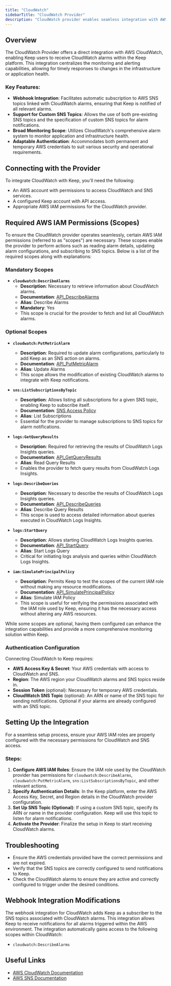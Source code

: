 ```yaml
---
title: "CloudWatch"
sidebarTitle: "CloudWatch Provider"
description: "CloudWatch provider enables seamless integration with AWS CloudWatch for alerting and monitoring, directly pushing alarms into Keep."
---
```


## Overview

The CloudWatch Provider offers a direct integration with AWS CloudWatch, enabling Keep users to receive CloudWatch alarms within the Keep platform. This integration centralizes the monitoring and alerting capabilities, allowing for timely responses to changes in the infrastructure or application health.

### Key Features:

- **Webhook Integration**: Facilitates automatic subscription to AWS SNS topics linked with CloudWatch alarms, ensuring that Keep is notified of all relevant alarms.
- **Support for Custom SNS Topics**: Allows the use of both pre-existing SNS topics and the specification of custom SNS topics for alarm notifications.
- **Broad Monitoring Scope**: Utilizes CloudWatch's comprehensive alarm system to monitor application and infrastructure health.
- **Adaptable Authentication**: Accommodates both permanent and temporary AWS credentials to suit various security and operational requirements.

## Connecting with the Provider

To integrate CloudWatch with Keep, you'll need the following:

- An AWS account with permissions to access CloudWatch and SNS services.
- A configured Keep account with API access.
- Appropriate AWS IAM permissions for the CloudWatch provider.

## Required AWS IAM Permissions (Scopes)

To ensure the CloudWatch provider operates seamlessly, certain AWS IAM permissions (referred to as "scopes") are necessary. These scopes enable the provider to perform actions such as reading alarm details, updating alarm configurations, and subscribing to SNS topics. Below is a list of the required scopes along with explanations:

### Mandatory Scopes

- **`cloudwatch:DescribeAlarms`**
  - **Description**: Necessary to retrieve information about CloudWatch alarms.
  - **Documentation**: [API_DescribeAlarms](https://docs.aws.amazon.com/AmazonCloudWatch/latest/APIReference/API_DescribeAlarms.html)
  - **Alias**: Describe Alarms
  - **Mandatory**: Yes
  - This scope is crucial for the provider to fetch and list all CloudWatch alarms.

### Optional Scopes

- **`cloudwatch:PutMetricAlarm`**
  - **Description**: Required to update alarm configurations, particularly to add Keep as an SNS action on alarms.
  - **Documentation**: [API_PutMetricAlarm](https://docs.aws.amazon.com/AmazonCloudWatch/latest/APIReference/API_PutMetricAlarm.html)
  - **Alias**: Update Alarms
  - This scope allows the modification of existing CloudWatch alarms to integrate with Keep notifications.

- **`sns:ListSubscriptionsByTopic`**
  - **Description**: Allows listing all subscriptions for a given SNS topic, enabling Keep to subscribe itself.
  - **Documentation**: [SNS Access Policy](https://docs.aws.amazon.com/sns/latest/dg/sns-access-policy-language-api-permissions-reference.html)
  - **Alias**: List Subscriptions
  - Essential for the provider to manage subscriptions to SNS topics for alarm notifications.

- **`logs:GetQueryResults`**
  - **Description**: Required for retrieving the results of CloudWatch Logs Insights queries.
  - **Documentation**: [API_GetQueryResults](https://docs.aws.amazon.com/AmazonCloudWatchLogs/latest/APIReference/API_GetQueryResults.html)
  - **Alias**: Read Query Results
  - Enables the provider to fetch query results from CloudWatch Logs Insights.

- **`logs:DescribeQueries`**
  - **Description**: Necessary to describe the results of CloudWatch Logs Insights queries.
  - **Documentation**: [API_DescribeQueries](https://docs.aws.amazon.com/AmazonCloudWatchLogs/latest/APIReference/API_DescribeQueries.html)
  - **Alias**: Describe Query Results
  - This scope is used to access detailed information about queries executed in CloudWatch Logs Insights.

- **`logs:StartQuery`**
  - **Description**: Allows starting CloudWatch Logs Insights queries.
  - **Documentation**: [API_StartQuery](https://docs.aws.amazon.com/AmazonCloudWatchLogs/latest/APIReference/API_StartQuery.html)
  - **Alias**: Start Logs Query
  - Critical for initiating logs analysis and queries within CloudWatch Logs Insights.

- **`iam:SimulatePrincipalPolicy`**
  - **Description**: Permits Keep to test the scopes of the current IAM role without making any resource modifications.
  - **Documentation**: [API_SimulatePrincipalPolicy](https://docs.aws.amazon.com/IAM/latest/APIReference/API_SimulatePrincipalPolicy.html)
  - **Alias**: Simulate IAM Policy
  - This scope is useful for verifying the permissions associated with the IAM role used by Keep, ensuring it has the necessary access without altering any AWS resources.

<Tip>While some scopes are optional, having them configured can enhance the integration capabilities and provide a more comprehensive monitoring solution within Keep.</Tip>

### Authentication Configuration

Connecting CloudWatch to Keep requires:

- **AWS Access Key & Secret**: Your AWS credentials with access to CloudWatch and SNS.
- **Region**: The AWS region your CloudWatch alarms and SNS topics reside in.
- **Session Token** (optional): Necessary for temporary AWS credentials.
- **CloudWatch SNS Topic** (optional): An ARN or name of the SNS topic for sending notifications. Optional if your alarms are already configured with an SNS topic.

## Setting Up the Integration

<Tip>For a seamless setup process, ensure your AWS IAM roles are properly configured with the necessary permissions for CloudWatch and SNS access.</Tip>

### Steps:

1. **Configure AWS IAM Roles**: Ensure the IAM role used by the CloudWatch provider has permissions for `cloudwatch:DescribeAlarms`, `cloudwatch:PutMetricAlarm`, `sns:ListSubscriptionsByTopic`, and other relevant actions.
2. **Specify Authentication Details**: In the Keep platform, enter the AWS Access Key, Secret, and Region details in the CloudWatch provider configuration.
3. **Set Up SNS Topic (Optional)**: If using a custom SNS topic, specify its ARN or name in the provider configuration. Keep will use this topic to listen for alarm notifications.
4. **Activate the Provider**: Finalize the setup in Keep to start receiving CloudWatch alarms.

## Troubleshooting

- Ensure the AWS credentials provided have the correct permissions and are not expired.
- Verify that the SNS topics are correctly configured to send notifications to Keep.
- Check the CloudWatch alarms to ensure they are active and correctly configured to trigger under the desired conditions.

## Webhook Integration Modifications

The webhook integration for CloudWatch adds Keep as a subscriber to the SNS topics associated with CloudWatch alarms. This integration allows Keep to receive notifications for all alarms triggered within the AWS environment.
The integration automatically gains access to the following scopes within CloudWatch:
- `cloudwatch:DescribeAlarms`

## Useful Links

- [AWS CloudWatch Documentation](https://docs.aws.amazon.com/AmazonCloudWatch/latest/monitoring/WhatIsCloudWatch.html)
- [AWS SNS Documentation](https://docs.aws.amazon.com/sns/latest/dg/welcome.html)
